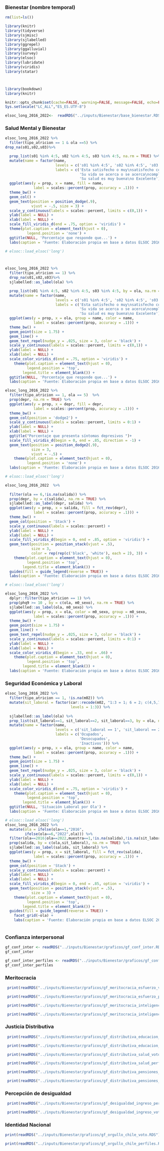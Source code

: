 
### Bienestar (nombre temporal)


```r
rm(list=ls())

library(knitr)
library(tidyverse)
library(sjmisc)
library(sjlabelled)
library(ggrepel)
library(ggalluvial)
library(survey)
library(elsoc)
library(lubridate)
library(viridis)
library(statar)



library(bookdown)
library(knitr)

knitr::opts_chunk$set(cache=FALSE, warning=FALSE, message=FALSE, echo=FALSE, fig.topcaption = TRUE, fig.align = 'center')
Sys.setlocale("LC_ALL","ES_ES.UTF-8")
```



```r
elsoc_long_2016_2022<-  readRDS("../inputs/Bienestar/base_bienestar.RDS")
```



### Salud Mental y Bienestar 

```r

elsoc_long_2016_2022 %>% 
  filter(tipo_atricion == 1 & ola ==5) %>%
drop_na(s01,s02,s03)%>%

  prop_list(s01 %in% 4:5, s02 %in% 4:5, s03 %in% 4:5, na.rm = TRUE) %>% 
  mutate(name = factor(name,
                       levels = c('s01 %in% 4:5', 's02 %in% 4:5', 's03 %in% 4:5'),
                       labels = c('Esta satisfecho o muy\nsatisfecho con su vida',
                                  'Su vida se acerca o se acerca\ncompletamente a su ideal',
                                  'Su salud es muy buena\no Excelente'))) %>% 
  ggplot(aes(y = prop, x = name, fill = name,
             label = scales::percent(prop, accuracy = .1))) + 
  theme_bw() + 
  geom_col() +
  geom_text(position = position_dodge(.9), 
            vjust = -.5, size = 3) +
  scale_y_continuous(labels = scales::percent, limits = c(0,1)) +
  ylab(label = NULL) +
  xlab(label = NULL) +  
  scale_fill_viridis_d(end = .75, option = 'viridis') +
  theme(plot.caption = element_text(hjust = 0),
          legend.position = 'none') +
  ggtitle(NULL, 'Porcentaje que responde que...') +
  labs(caption = 'Fuente: Elaboración propia en base a datos ELSOC 2016-2022. Los números se omiten por confidencialidad.')

```


```r

# elsoc::load_elsoc('long')



elsoc_long_2016_2022 %>% 
  filter(tipo_atricion == 1) %>%
  drop_na(s01,s02,s03)%>%
  sjlabelled::as_label(ola) %>%

  prop_list(s01 %in% 4:5, s02 %in% 4:5, s03 %in% 4:5, by = ola, na.rm = TRUE) %>% 
  mutate(name = factor(name,
                       levels = c('s01 %in% 4:5', 's02 %in% 4:5', 's03 %in% 4:5'),
                       labels = c('Esta satisfecho o muy\nsatisfecho con su vida',
                                  'Su vida se acerca o se acerca\ncompletamente a su ideal',
                                  'Su salud es muy buena\no Excelente'))) %>% 
  ggplot(aes(y = prop, x = ola, group = name, color = name,
             label = scales::percent(prop, accuracy = .1))) + 
  theme_bw() + 
  geom_point(size = 1.75) + 
  geom_line() +
  geom_text_repel(nudge_y = .025, size = 3, color = 'black') +
  scale_y_continuous(labels = scales::percent, limits = c(0,1)) +
  ylab(label = NULL) +
  xlab(label = NULL) +  
  scale_color_viridis_d(end = .75, option = 'viridis') +
    theme(plot.caption = element_text(hjust = 0),
          legend.position = 'top',
        legend.title = element_blank()) +
  ggtitle(NULL, 'Porcentaje que responde que...') +
  labs(caption = 'Fuente: Elaboración propia en base a datos ELSOC 2016-2022.')


```




```r

elsoc_long_2016_2022 %>% 
  filter(tipo_atricion == 1, ola == 5)  %>%
  prop(depr, na.rm = TRUE) %>% 
  ggplot(aes(y = prop, x = depr, fill = depr, 
             label = scales::percent(prop, accuracy = .1))) + 
  theme_bw() + 
  geom_col(position = 'dodge2') +
  scale_y_continuous(labels = scales::percent, limits = 0:1) +
  ylab(label = NULL) +
  xlab(label = NULL) +
  ggtitle("Porcentaje que presenta síntomas depresivos ")+
  scale_fill_viridis_d(begin = 0, end = .85, direction = -1) +
  geom_text(position = position_dodge2(.9),
            size = 3, 
            vjust = -.5) +
    theme(plot.caption = element_text(hjust = 0),
          legend.position = 'none') +
  labs(caption = 'Fuente: Elaboración propia en base a datos ELSOC 2016-2022.')

```

```r

# elsoc::load_elsoc('long')

elsoc_long_2016_2022  %>%
  
  filter(ola == 6,!is.na(salida)) %>% 
  prop(depr, by = c(salida), na.rm = TRUE) %>% 
  sjlabelled::as_label(depr, salida) %>% 
  ggplot(aes(y = prop, x = salida, fill = fct_rev(depr), 
             label = scales::percent(prop, accuracy = .1))) + 
  theme_bw() + 
  geom_col(position = 'Stack') +
  scale_y_continuous(labels = scales::percent) +
  ylab(label = NULL) +
  xlab(label = NULL) +
  scale_fill_viridis_d(begin = 0, end = .85, option = 'viridis') +
  geom_text(position = position_stack(vjust = .5),
            size = 3, 
            color = rep(rep(c('black', 'white'), each = 2), 3)) + 
    theme(plot.caption = element_text(hjust = 0),
          legend.position = 'top',
        legend.title = element_blank()) + 
  guides(fill = guide_legend(reverse = TRUE)) +
  labs(caption = 'Fuente: Elaboración propia en base a datos ELSOC 2016-2022.')

```

```r

# elsoc::load_elsoc('long')

elsoc_long_2016_2022 %>%
  dplyr::filter(tipo_atricion == 1) %>% 
  prop(phq9 >= 10 , by = c(ola, m0_sexo), na.rm = TRUE) %>% 
  sjlabelled::as_label(ola, m0_sexo) %>% 
  ggplot(aes(y = prop, x = ola, color = m0_sexo, group = m0_sexo,
             label = scales::percent(prop, accuracy = .1))) + 
  theme_bw() + 
  geom_point(size = 1.75) + 
  geom_line() +
  geom_text_repel(nudge_y = .025, size = 3, color = 'black') +
  scale_y_continuous(labels = scales::percent, limits = 0:1) +
  ylab(label = NULL) +
  xlab(label = NULL) +
  scale_color_viridis_d(begin = .33, end = .66) +
    theme(plot.caption = element_text(hjust = 0),
          legend.position = 'top',
        legend.title = element_blank()) +
  labs(caption = 'Fuente: Elaboración propia en base a datos ELSOC 2016-2022.')


```


### Seguridad Económica y Laboral
```r
elsoc_long_2016_2022 %>% 
  filter(tipo_atricion == 1, !is.na(m02)) %>% 
  mutate(sit_laboral = factor(car::recode(m02, "1:3 = 1; 6 = 2; c(4,5,7,8,9) = 3"),
                              levels = 1:3)) %>%
  
  sjlabelled::as_label(ola) %>%
  prop_list(sit_laboral==1, sit_laboral==2, sit_laboral==3, by = ola, na.rm = TRUE) %>% 
  mutate(name = factor(name,
                       levels = c('sit_laboral == 1', 'sit_laboral == 2', 'sit_laboral == 3'),
                       labels = c('Ocupados',
                                  'Desocupados',
                                  'Inactivos'))) %>%
  ggplot(aes(y = prop, x = ola, group = name, color = name,
             label = scales::percent(prop, accuracy = .1))) + 
  theme_bw() + 
  geom_point(size = 1.75) + 
  geom_line() +
  geom_text_repel(nudge_y = .025, size = 3, color = 'black') +
  scale_y_continuous(labels = scales::percent, limits = c(0,1)) +
  ylab(label = NULL) +
  xlab(label = NULL) +  
  scale_color_viridis_d(end = .75, option = 'viridis') +
    theme(plot.caption = element_text(hjust = 0),
          legend.position = 'top',
        legend.title = element_blank()) +
  ggtitle(NULL, 'Situación Laboral por Ola') +
  labs(caption = 'Fuente: Elaboración propia en base a datos ELSOC 2016-2022.')

```


```r

# elsoc::load_elsoc('long')
elsoc_long_2016_2022 %>% 
  mutate(ola = ifelse(ola==1,"2016",
         ifelse(ola==6,"2022",ola))) %>%
  filter(ola==2016|ola==2022,muestra==1,!is.na(salida),!is.na(sit_laboral)) %>% 
  prop(salida, by = c(ola,sit_laboral), na.rm = TRUE) %>% 
  sjlabelled::as_label(salida, sit_laboral) %>% 
  ggplot(aes(y = prop, x = sit_laboral, fill = fct_rev(salida), 
             label = scales::percent(prop, accuracy = .1))) + 
  theme_bw() + 
  geom_col(position = 'Stack') +   
  scale_y_continuous(labels = scales::percent) +
  ylab(label = NULL) +
  xlab(label = NULL) +
  scale_fill_viridis_d(begin = 0, end = .85, option = 'viridis') +
  geom_text(position = position_stack(vjust = .5),
            size = 3) + 
    theme(plot.caption = element_text(hjust = 0),
          legend.position = 'top',
        legend.title = element_blank()) + 
  guides(fill = guide_legend(reverse = TRUE)) + 
    facet_grid(~ola) + 
    labs(caption = 'Fuente: Elaboración propia en base a datos ELSOC 2016-2022.') 
  

```

### Confianza interpersonal

```r
gf_conf_inter <- readRDS("../inputs/Bienestar/graficos/gf_conf_inter.RDS")
gf_conf_inter
```


```r
gf_conf_inter_perfiles <- readRDS("../inputs/Bienestar/graficos/gf_conf_inter_perfiles.RDS")
gf_conf_inter_perfiles
```


### Meritocracia

```r
 print(readRDS("../inputs/Bienestar/graficos/gf_meritocracia_esfuerzo_voto.RDS"))
```

```r
 print(readRDS("../inputs/Bienestar/graficos/gf_meritocracia_esfuerzo_perfiles.RDS"))
```



```r
 print(readRDS("../inputs/Bienestar/graficos/gf_meritocracia_inteligencia_voto.RDS"))
```

```r
 print(readRDS("../inputs/Bienestar/graficos/gf_meritocracia_inteligencia_perfiles.RDS"))

```


### Justicia Distributiva

```r
 print(readRDS("../inputs/Bienestar/graficos/gf_distributiva_educacion_voto.RDS"))

```

```r
 print(readRDS("../inputs/Bienestar/graficos/gf_distributiva_educacion_perfiles.RDS"))
```


```r
 print(readRDS("../inputs/Bienestar/graficos/gf_distributiva_salud_voto.RDS"))

```

```r
 print(readRDS("../inputs/Bienestar/graficos/gf_distributiva_salud_perfiles.RDS"))
```

```r
 print(readRDS("../inputs/Bienestar/graficos/gf_distributiva_pensiones_voto.RDS"))

```

```r
 print(readRDS("../inputs/Bienestar/graficos/gf_distributiva_pensiones_perfiles.RDS"))
```


### Percepción de desigualdad

```r
 print(readRDS("../inputs/Bienestar/graficos/gf_desigualdad_ingreso_perfiles.RDS"))

```


```r
 print(readRDS("../inputs/Bienestar/graficos/gf_desigualdad_ingreso_voto.RDS"))

```


### Identidad Nacional

```r
print(readRDS("../inputs/Bienestar/graficos/gf_orgullo_chile_voto.RDS"))

```



```r
print(readRDS("../inputs/Bienestar/graficos/gf_orgullo_chile_perfiles.RDS"))

```


